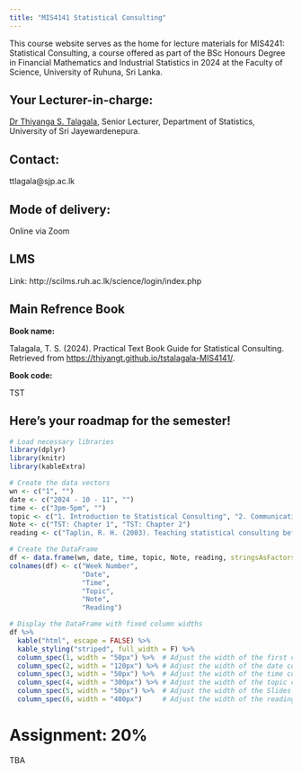 ```yaml
---
title: "MIS4141 Statistical Consulting"
---
```


This course website serves as the home for lecture materials for MIS4241: Statistical Consulting, a course offered as part of the BSc Honours Degree in Financial Mathematics and Industrial Statistics in 2024 at the Faculty of Science, University of Ruhuna, Sri Lanka.

## Your Lecturer-in-charge:

[Dr Thiyanga S. Talagala](https://thiyanga.netlify.app/), Senior Lecturer, Department of Statistics, University of Sri Jayewardenepura.

## Contact:

ttlagala\@sjp.ac.lk

## Mode of delivery:

Online via Zoom

## LMS

Link: http://scilms.ruh.ac.lk/science/login/index.php

## Main Refrence Book

**Book name:**

Talagala, T. S. (2024). Practical Text Book Guide for Statistical Consulting. Retrieved from [https://thiyangt.github.io/tstalagala-MIS4141/](https://thiyangt.github.io/tstalagala-MIS4141/).

**Book code:**

TST

## Here’s your roadmap for the semester!

```r
# Load necessary libraries
library(dplyr)
library(knitr)
library(kableExtra)

# Create the data vectors
wn <- c("1", "")
date <- c("2024 - 10 - 11", "")
time <- c("3pm-5pm", "")
topic <- c("1. Introduction to Statistical Consulting", "2. Communication with Data")
Note <- c("TST: Chapter 1", "TST: Chapter 2")
reading <- c("Taplin, R. H. (2003). Teaching statistical consulting before statistical methodology. Australian & New Zealand Journal of Statistics, 45(2), 141-152.", "")

# Create the DataFrame
df <- data.frame(wn, date, time, topic, Note, reading, stringsAsFactors = FALSE)
colnames(df) <- c("Week Number",
                  "Date",
                  "Time",
                  "Topic",
                  "Note",
                  "Reading")

# Display the DataFrame with fixed column widths
df %>%
  kable("html", escape = FALSE) %>%
  kable_styling("striped", full_width = F) %>%
  column_spec(1, width = "50px") %>%  # Adjust the width of the first column
  column_spec(2, width = "120px") %>% # Adjust the width of the date column
  column_spec(3, width = "50px") %>%  # Adjust the width of the time column
  column_spec(4, width = "300px") %>% # Adjust the width of the topic column
  column_spec(5, width = "50px") %>%  # Adjust the width of the Slides column
  column_spec(6, width = "400px")     # Adjust the width of the reading column


```

# Assignment: 20%

TBA

